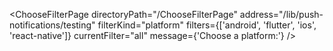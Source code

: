 

<ChooseFilterPage
  directoryPath="/ChooseFilterPage"
  address="/lib/push-notifications/testing"
  filterKind="platform"
  filters={['android', 'flutter', 'ios', 'react-native']}
  currentFilter="all"
  message={'Choose a platform:'}
/>
